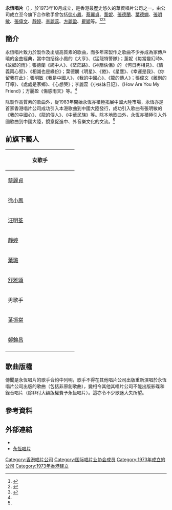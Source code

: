 {{Infobox_Company | company_name   = 永恆唱片
  | company_type   = 唱片公司
  | company_slogan = 
  | foundation     = 1973年10月
  | location       = {{HKG-CHN}}
  | key_people     =
  | sales          = 
  | profit         = 
  | asset          = 
  | market_value   = 
  | num_employees  = 
  | industry       = 音樂唱片製作發行公司
  | products       = 音樂唱片
  | revenue        = 
  | homepage       = 
}}
'''永恆唱片'''（{{lang-en|Wing Hang Record Trading Co. Ltd.}}），於1973年10月成立，是香港最歷史悠久的華資唱片公司之一。由公司成立至今旗下合作歌手曾包括[[徐小鳳|徐小鳳]]、[[蔡麗貞|蔡麗貞]]、[[薰妮|薰妮]]、[[張德蘭|張德蘭]]、[[葉德嫻|葉德嫻]]、[[張明敏|張明敏]]、[[張偉文|張偉文]]、[[靜婷|靜婷]]、[[李麗蕊|李麗蕊]]、[[方麗盈|方麗盈]]、[[瞿穎|瞿穎]]等。<ref name=intro>{{cite web |title=永恆唱片貿易有限公司：關於 |url=https://www.facebook.com/永恆唱片貿易有限公司-372962589500143/ |website=[[Facebook|Facebook]] |publisher=永恆唱片 |accessdate=2022-01-25}}</ref><ref name=cuhk>{{cite book |author1=[[周耀輝|周耀輝]]、高偉雲（Jeroen de Kloet） |coauthors=王睿譯 |title=《多重奏：香港流行音樂聲像的全球流動》 |date=2015年 |publisher=[[香港中文大學出版社|香港中文大學出版社]] |location=香港 |isbn=9789629965877}}</ref>{{rp|11}}<ref>{{cite news |author1=何重立 |title=永恆的雙「德」益彰 |url=https://www.hkcnews.com/article/17494/張德蘭-葉德嫻-17501/永恆的雙「德」益彰 |accessdate=2022-01-25 |work=[[眾新聞|眾新聞]] |date=2018-12-31}}</ref>

==簡介==
永恆唱片致力於製作及出版高質素的歌曲，而多年來製作之歌曲不少亦成為家傳戶曉的金曲經典，當中包括徐小鳳的《大亨》、《猛龍特警隊》；薰妮《每當變幻時》、《故鄉的雨》；張德蘭《網中人》、《茫茫路》、《神鵰俠侶》的 《何日再相見》、《情義兩心堅》、《相識也是緣份》；葉德嫻《明星》、《倦》、《星塵》、《幸運是我》、《你留我在此》；張明敏《我是中國人》，《我的中國心》、《龍的傳人》；張偉文《離別的叮嚀》、《處處是家鄉》、《心想哭》；李麗蕊《小妹妹日記》、《How Are You My Friend》；方麗盈《傷感雨天》等。<ref name=intro/>

除製作高質素的歌曲外，從1983年開始永恆亦積極拓展中國大陸市場，永恆亦是首家香港唱片公司成功引入本港歌曲到中國大陸發行，成功引入歌曲有張明敏的《我的中國心》、《龍的傳人》、《中華民族》等。除本地歌曲外，永恆亦積極引入外國歌曲到中國大陸，銳意促進中、外音樂文化的文流。<ref name=cuhk/>{{rp|14}}

== 前旗下藝人 ==
{| class="wikitable" cellpadding="1" style="text-align:center"
|-
! colspan="4" | 女歌手
|-
| width="200"|[[蔡麗貞|蔡麗貞]]|| width="200"|[[薰妮|薰妮]]|| width="200"|[[張德蘭|張德蘭]]|| width="200"|[[葉德嫻|葉德嫻]]
|-
| width="200"|[[徐小鳳|徐小鳳]]|| width="200"|[[柳影紅|柳影紅]]|| width="200"|[[景黛音|景黛音]]|| width="200"|[[李麗蕊|李麗蕊]]
|-
| width="200"|[[汪明荃|汪明荃]]|| width="200"|[[張南雁|張南雁]]|| width="200"|[[方麗盈|方麗盈]]|| width="200"|[[甄秀儀|甄秀儀]]
|-
| width="200"|[[靜婷|靜婷]]|| width="200"|[[蘇珊|蘇珊]]|| width="200"|[[羅佩芝|羅佩芝]]|| width="200"|[[姜培莉|姜培莉]]
|-
| width="200"|[[葉璐|葉璐]]|| width="200"|[[張清芳|張清芳]]|| width="200"|[[瞿穎|瞿穎]]|| width="200"|[[董菁菁|董菁菁]] 
|-
| width="200"|[[舒雅頌|舒雅頌]]|| width="200"|[[張慧|張慧]]|| width="200"|[[李珍珍|李珍珍]]|| width="200"|[[鍾珍妮|鍾珍妮]]、[[鍾安妮|鍾安妮]]
|-
! colspan="4" | 男歌手
|-
| width="200"|[[葉振棠|葉振棠]]|| width="200"|[[張明敏|張明敏]]|| width="200"|[[張偉文|張偉文]]|| width="200"|[[徐小明|徐小明]]
|-
| width="200"|[[鄭錦昌|鄭錦昌]]|| width="200"|[[馮偉棠|馮偉棠]]|| width="200"|[[小剛|小剛]]|| width="200"|[[金揚|金揚]]
|-
|}

==歌曲版權==
傳聞是永恆唱片的歌手合約中列明，歌手不得在其他唱片公司出版重新演唱於永恆唱片公司出版的歌曲（包括非原創歌曲），變相令其他其唱片公司不能出版影碟和錄音唱片（除非付大額版權費予永恆唱片）。這亦令不少歌迷大失所望。

==參考資料==
{{reflist}}

==外部連結==
*{{facebook|372962589500143|永恆唱片貿易有限公司}}
*[http://www.winghangmusic.com/ 永恆唱片] {{Wayback|url=http://www.winghangmusic.com/ |date=20110208143206 }}

{{香港唱片公司}}
[[Category:香港唱片公司|Category:香港唱片公司]]
[[Category:国际唱片业协会成员|Category:国际唱片业协会成员]]
[[Category:1973年成立的公司|Category:1973年成立的公司]]
[[Category:1973年香港建立|Category:1973年香港建立]]